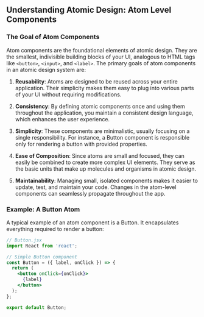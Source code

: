 ## Understanding Atomic Design: Atom Level Components

### The Goal of Atom Components

Atom components are the foundational elements of atomic design. They are the smallest, indivisible building blocks of your UI, analogous to HTML tags like `<button>`, `<input>`, and `<label>`. The primary goals of atom components in an atomic design system are:

1. **Reusability**: Atoms are designed to be reused across your entire application. Their simplicity makes them easy to plug into various parts of your UI without requiring modifications.

2. **Consistency**: By defining atomic components once and using them throughout the application, you maintain a consistent design language, which enhances the user experience.

3. **Simplicity**: These components are minimalistic, usually focusing on a single responsibility. For instance, a Button component is responsible only for rendering a button with provided properties.

4. **Ease of Composition**: Since atoms are small and focused, they can easily be combined to create more complex UI elements. They serve as the basic units that make up molecules and organisms in atomic design.

5. **Maintainability**: Managing small, isolated components makes it easier to update, test, and maintain your code. Changes in the atom-level components can seamlessly propagate throughout the app.

### Example: A Button Atom

A typical example of an atom component is a Button. It encapsulates everything required to render a button:

```jsx
// Button.jsx
import React from 'react';

// Simple Button component
const Button = ({ label, onClick }) => {
  return (
    <button onClick={onClick}>
      {label}
    </button>
  );
};

export default Button;
```